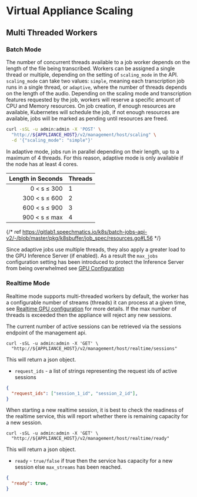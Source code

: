# Virtual Appliance Scaling

## Multi Threaded Workers

### Batch Mode

The number of concurrent threads available to a job worker depends on the length of the file being transcribed. Workers can be assigned a single thread or multiple, depending on the setting of `scaling_mode` in the API. `scaling_mode` can take two values: `simple`, meaning each transcription job runs in a single thread, or `adaptive`, where the number of threads depends on the length of the audio.
Depending on the scaling mode and transcription features requested by the job, workers will reserve a specific amount of CPU and Memory resources. On job creation, if enough resources are available, Kubernetes will schedule the job, if not enough resources are available, jobs will be marked as pending until resources are freed.

```bash
curl -sSL -u admin:admin -X 'POST' \
  "http://${APPLIANCE_HOST}/v2/management/host/scaling" \
  -d '{"scaling_mode": "simple"}'
```

In adaptive mode, jobs run in parallel depending on their length, up to a maximum of 4 threads. For this reason, adaptive mode is only available if the node has at least 4 cores.

| Length in Seconds | Threads |
| ----------------: | ---- |
|      0 < s &le; 300 | 1    |
|    300 < s &le; 600 | 2    |
|    600 < s &le; 900 | 3    |
|    900 < s &le; max | 4    |

{/* ref https://gitlab1.speechmatics.io/k8s/batch-jobs-api-v2/-/blob/master/pkg/k8sbuffer/job_spec/resources.go#L56 */}

Since adaptive jobs use multiple threads, they also apply a greater load to the GPU Inference Server (if enabled).
As a result the `max_jobs` configuration setting has been introduced to protect the Inference Server from being overwhelmed see [GPU Configuration](/deployments/virtual-appliance/administration/using-a-gpu#gpu-configuration)

### Realtime Mode

Realtime mode supports multi-threaded workers by default, the worker has a configurable number of streams (threads) it can process at a given time, see [Realtime GPU configuration](/deployments/virtual-appliance/administration/using-a-gpu#realtime-mode-1) for more details. If the max number of threads is exceeded then the appliance will reject any new sessions.

The current number of active sessions can be retrieved via the sessions endpoint of the management api.

```
curl -sSL -u admin:admin -X 'GET' \
  "http://${APPLIANCE_HOST}/v2/management/host/realtime/sessions"
```

This will return a json object. 

- `request_ids` - a list of strings representing the request ids of active sessions

```json
{
  "request_ids": ["session_1_id", "session_2_id"],
}
```

When starting a new realtime session, it is best to check the readiness of the realtime service, this will report whether there is remaining capacity for a new session.

```
curl -sSL -u admin:admin -X 'GET' \
  "http://${APPLIANCE_HOST}/v2/management/host/realtime/ready"
```

This will return a json object. 

- `ready` - `true/false` if true then the service has capacity for a new session else `max_streams` has been reached.

```json
{
  "ready": true,
}
```
